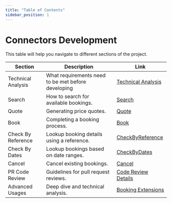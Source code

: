 ```yaml
---
title: "Table of Contents"
sidebar_position: 1
---
```


# Connectors Development

This table will help you navigate to different sections of the project.

| Section            | Description                               | Link |
|--------------------|-------------------------------------------|------|
| Technical Analysis | What requirements need to be met before developing    | [Technical Analysis](./technical-analysis) |
| Search             | How to search for available bookings.     | [Search](./booking-flow/search) |
| Quote              | Generating price quotes.                  | [Quote](./booking-flow/quote) |
| Book               | Completing a booking process.             | [Book](./booking-flow/book) |
| Check By Reference | Lookup booking details using a reference. | [CheckByReference](./booking-management/check-by-reference) |
| Check By Dates     | Lookup bookings based on date ranges.     | [CheckByDates](./booking-management/check-by-dates) |
| Cancel             | Cancel existing bookings.                 | [Cancel](./booking-management/cancel) |
| PR Code Review     | Guidelines for pull request reviews.      | [Code Review Details](./code-review/code-review-details) |
| Advanced Usages    | Deep dive and technical analysis.         | [Booking Extensions](../advanced-use/booking-extensions) |